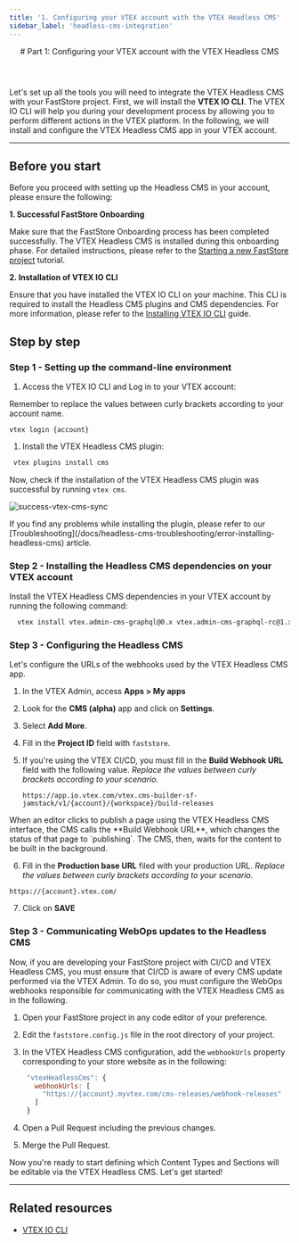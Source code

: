 ```yaml
---
title: '1. Configuring your VTEX account with the VTEX Headless CMS'
sidebar_label: 'headless-cms-integration'
---
```



<header>
# Part 1: Configuring your VTEX account with the VTEX Headless CMS
</header>

Let's set up all the tools you will need to integrate the VTEX Headless CMS with your FastStore project. First, we will install the **VTEX IO CLI**. 
The VTEX IO CLI will help you during your development process by allowing you to perform different actions in the VTEX platform. In the following, we will install and configure the VTEX Headless CMS app in your VTEX account.

---

## Before you start

Before you proceed with setting up the Headless CMS in your account, please ensure the following:

**1. Successful FastStore Onboarding**

Make sure that the FastStore Onboarding process has been completed successfully. The VTEX Headless CMS is installed during this onboarding phase. For detailed instructions, please refer to the [Starting a new FastStore project](/docs/getting-started/1-faststore-onboarding/onboarding#step-1-setting-up-the-project) tutorial.

**2. Installation of VTEX IO CLI**

Ensure that you have installed the VTEX IO CLI on your machine. This CLI is required to install the Headless CMS plugins and CMS dependencies. For more information, please refer to the [Installing VTEX IO CLI](https://developers.vtex.com/vtex-developer-docs/docs/vtex-io-documentation-vtex-io-cli-install) guide.

## Step by step

### Step 1 - Setting up the command-line environment

1. Access the VTEX IO CLI and Log in to your VTEX account:

<Callout type="warning" emoji="⚠️">
  Remember to replace the values between curly brackets according to your account name.
</Callout>

  ```
  vtex login {account}
  ```

1. Install the VTEX Headless CMS plugin:

  ```sh
   vtex plugins install cms
  ```

Now, check if the installation of the VTEX Headless CMS plugin was successful by running `vtex cms`.

![success-vtex-cms-sync](https://vtexhelp.vtexassets.com/assets/docs/src/faststore-vtex-cms___460365970fb39c94e300b9fbd497e17e.png)

<Callout type="warning" emoji="⚠️">
  If you find any problems while installing the plugin, please refer to our [Troubleshooting](/docs/headless-cms-troubleshooting/error-installing-headless-cms) article.
</Callout>


### Step 2 - Installing the Headless CMS dependencies on your VTEX account

Install the VTEX Headless CMS dependencies in your VTEX account by running the following command:

```bash
  vtex install vtex.admin-cms-graphql@0.x vtex.admin-cms-graphql-rc@1.x 
```


### Step 3 - Configuring the Headless CMS

Let's configure the URLs of the webhooks used by the VTEX Headless CMS app.

1. In the VTEX Admin, access **Apps > My apps**
2. Look for the **CMS (alpha)** app and click on **Settings**.
3. Select **Add More**.
4. Fill in the **Project ID** field with `faststore`.
5. If you're using the VTEX CI/CD, you must fill in the **Build Webhook URL** field with the following value. _Replace the values between curly brackets according to your scenario._

   ```
   https://app.io.vtex.com/vtex.cms-builder-sf-jamstack/v1/{account}/{workspace}/build-releases
   ```


<Callout type="info" emoji=" ℹ️ ">
  When an editor clicks to publish a page using the VTEX Headless CMS interface, the CMS calls the **Build Webhook URL**, which changes the status of that page to `publishing`. The CMS, then, waits for the content to be built in the background.
</Callout>


6. Fill in the **Production base URL** filed with your production URL. _Replace the values between curly brackets according to your scenario._

```
https://{account}.vtex.com/
```

7. Click on **SAVE**


### Step 3 - Communicating WebOps updates to the Headless CMS

Now, if you are developing your FastStore project with CI/CD and VTEX Headless CMS, you must ensure that CI/CD is aware of every CMS update performed via the VTEX Admin. To do so, you must configure the WebOps webhooks responsible for communicating with the VTEX Headless CMS as in the following.

1. Open your FastStore project in any code editor of your preference.
2. Edit the `faststore.config.js` file in the root directory of your project.
3. In the VTEX Headless CMS configuration, add the `webhookUrls` property corresponding to your store website as in the following:

   ```js title="faststore.config.js"
    "vtexHeadlessCms": {
      webhookUrls: [
        "https://{account}.myvtex.com/cms-releases/webhook-releases"
      ]
    }
   ```

4. Open a Pull Request including the previous changes.
5. Merge the Pull Request.

Now you're ready to start defining which Content Types and Sections will be editable via the VTEX Headless CMS. Let's get started!

---

## Related resources

- [VTEX IO CLI](https://developers.vtex.com/vtex-developer-docs/docs/vtex-io-documentation-vtex-io-cli-installation-and-command-reference)
